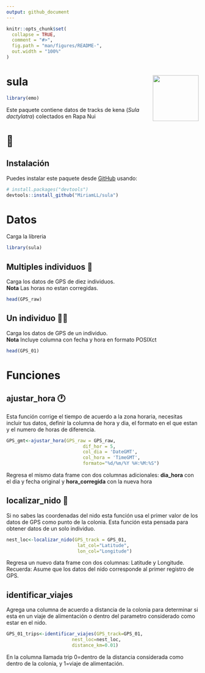 ```yaml
---
output: github_document
---
```


<!-- README.md is generated from README.Rmd. Please edit that file -->

```r
knitr::opts_chunk$set(
  collapse = TRUE,
  comment = "#>",
  fig.path = "man/figures/README-",
  out.width = "100%"
)
```

# sula  <img src="man/figures/logo.png" align="right" width = "120px"/>

```r
library(emo)
```

Este paquete contiene datos de tracks de kena (_Sula dactylatra_) colectados en Rapa Nui  
<h1> 🗿 </h1>

## Instalación

Puedes instalar este paquete desde [GitHub](https://github.com/) usando:

``` r
# install.packages("devtools")
devtools::install_github("MiriamLL/sula")
```

# Datos
Carga la libreria
```r
library(sula)
```

## Multiples individuos 👯‍
Carga los datos de GPS de diez individuos.  
**Nota** Las horas no estan corregidas.
```r
head(GPS_raw)
```
## Un individuo 💃🏽
Carga los datos de GPS de un individuo.  
**Nota** Incluye columna con fecha y hora en formato POSIXct
```r
head(GPS_01)
```

# Funciones
## ajustar_hora 🕐
Esta función corrige el tiempo de acuerdo a la zona horaria, necesitas incluir tus datos, definir la columna de hora y dia, el formato en el que estan y el numero de horas de diferencia.
```r
GPS_gmt<-ajustar_hora(GPS_raw = GPS_raw,
                            dif_hor = 5,
                            col_dia = 'DateGMT',
                            col_hora = 'TimeGMT',
                            formato="%d/%m/%Y %H:%M:%S")
```
Regresa el mismo data frame con dos columnas adicionales: **dia_hora** con el dia y fecha original y **hora_corregida** con la nueva hora

## localizar_nido 🐣
Si no sabes las coordenadas del nido esta función usa el primer valor de los datos de GPS como punto de la colonia.
Esta función esta pensada para obtener datos de un solo individuo.
```r
nest_loc<-localizar_nido(GPS_track = GPS_01,
                          lat_col="Latitude",
                          lon_col="Longitude")
```
Regresa un nuevo data frame con dos columnas: Latitude y Longitude.  Recuerda: Asume que los datos del nido corresponde al primer registro de GPS. 

## identificar_viajes
Agrega una columna de acuerdo a distancia de la colonia para determinar si esta en un viaje de alimentación o dentro del parametro considerado como estar en el nido. 
```r
GPS_01_trips<-identificar_viajes(GPS_track=GPS_01,
                        nest_loc=nest_loc,
                        distance_km=0.01)
```
En la columna llamada trip 0=dentro de la distancia considerada como dentro de la colonia, y 1=viaje de alimentación.

## 


